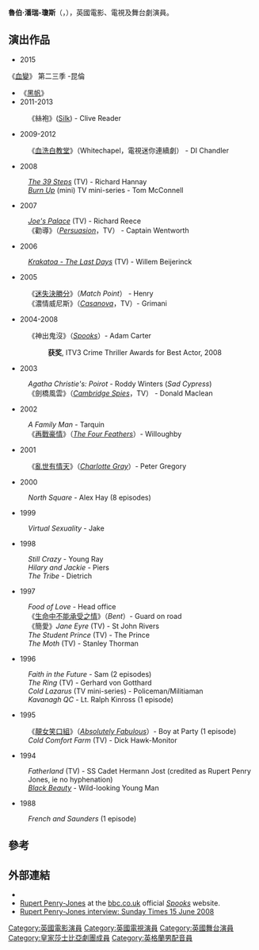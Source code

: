 {{Link style|time=2015-12-11T02:12:10+00:00}}
{{noteTA
|G1=Movie
|G2=TV}}
{{Infobox entertainer
| name                    = 魯伯·潘瑞-瓊斯<br />Rupert Penry-Jones
| type                    = 男演员
| image                   = Rupert Penry-Jones and Sally Hawkins making the 2007 movie Persuasion.jpg
| caption                 = 2007年，潘瑞-瓊斯與[[莎莉·荷堅絲|莎莉·荷堅絲]]（Sally Hawkins）在《[[勸導_(2007年電視電影)|勸導]]》（''Persuasion''）攝影場地
| birthname               = Rupert Penry-Jones
| birthdate               = {{birth date and age|1970|9|22}}
| birthplace              = [[英國|英國]] [[英格蘭|英格蘭]] [[倫敦|倫敦]]
| deathdate               = 
| deathplace              = 
| restingplace            = 
| restingplacecoordinates = 
| othername               = Rupert Penry Jones<br />Roo
| occupation              = [[演員|演員]]
| yearsactive             = 1994年至今
| spouse                  = [[Dervla_Kirwan|Dervla Kirwan]]
| partner                 = 
| children                = 
| parents                 = 
| influences              = 
| influenced              = 
| website                 = 
| academyawards           = 
| afiawards               = 
| arielaward              = 
| baftaawards             = 
| cesarawards             = 
| emmyawards              = 
| filmfareawards          = 
| geminiawards            = 
| goldenglobeawards       = 
| goldenraspberryawards   = 
| goyaawards              = 
| grammyawards            = 
| iftaawards              = 
| laurenceolivierawards   = 
| naacpimageawards        = 
| nationalfilmawards      = 
| sagawards               = 
| tonyawards              = 
| awards                  = 
}}
'''魯伯·潘瑞-瓊斯'''（{{lang-en|Rupert Penry-Jones}}，{{bd|1970年|9月22日|||Penry-Jones}}），英國電影、電視及舞台劇演員。

== 演出作品 ==
*2015
《[[血變|血變]]》 第二三季 -昆倫

*《[[黑帆|黑帆]]》
*2011-2013
:《絲袍》([[Silk|Silk]]) - Clive Reader

*2009-2012
:《[[血洗白教堂|血洗白教堂]]》（Whitechapel，電視迷你連續劇） - DI Chandler

*2008
: ''[[:en:The_Thirty_Nine_Steps_(2008_film)|The 39 Steps]]'' (TV) - Richard Hannay
: ''[[:en:Burn_Up_(miniseries)|Burn Up]]'' (mini) TV mini-series - Tom McConnell

*2007
: ''[[:en:Joe's_Palace|Joe's Palace]]'' (TV) - Richard Reece
:《勸導》（''[[:en:Persuasion_(2007_TV_drama)|Persuasion]]''，TV） - Captain Wentworth
 
*2006
: ''[[:en:Krakatoa_-_The_Last_Days|Krakatoa - The Last Days]]'' (TV) - Willem Beijerinck

*2005
:《[[迷失決勝分|迷失決勝分]]》（''Match Point''） - Henry
:《濃情威尼斯》（''[[:en:Casanova_(2005_TV_serial)|Casanova]]''，TV）- Grimani

*2004-2008
:《神出鬼沒》（''[[:en:Spooks|Spooks]]''）- Adam Carter
::'''获奖''',  ITV3 Crime Thriller Awards for Best Actor, 2008

*2003
: ''Agatha Christie's: Poirot'' - Roddy Winters (''Sad Cypress'')
:《劍橋風雲》（''[[:en:Cambridge_Spies|Cambridge Spies]]''，TV） - Donald Maclean

*2002
: ''A Family Man'' - Tarquin
:《[[再戰豪情|再戰豪情]]》（''[[:en:The_Four_Feathers|The Four Feathers]]''）- Willoughby

*2001
:《[[亂世有情天|亂世有情天]]》（''[[:en:Charlotte_Gray_(film)|Charlotte Gray]]''）- Peter Gregory

*2000
: ''North Square'' - Alex Hay (8 episodes)

*1999
: ''Virtual Sexuality'' - Jake

*1998
: ''Still Crazy''  - Young Ray
: ''Hilary and Jackie''  - Piers
: ''The Tribe''  - Dietrich

*1997
: ''Food of Love''  - Head office
:《[[生命中不能承受之情|生命中不能承受之情]]》（''Bent''）- Guard on road
:《簡愛》''Jane Eyre''  (TV) - St John Rivers
: ''The Student Prince''  (TV) - The Prince
: ''The Moth''  (TV) - Stanley Thorman

*1996
: ''Faith in the Future'' - Sam (2 episodes)
: ''The Ring''  (TV) - Gerhard von Gotthard
: ''Cold Lazarus''  (TV mini-series) - Policeman/Militiaman
: ''Kavanagh QC'' - Lt. Ralph Kinross (1 episode)

*1995
:《[[靚女笑口組|靚女笑口組]]》（''[[:en:Absolutely_Fabulous|Absolutely Fabulous]]''）- Boy at Party (1 episode)
: ''Cold Comfort Farm''  (TV) - Dick Hawk-Monitor

*1994
: ''Fatherland '' (TV) - SS Cadet Hermann Jost (credited as Rupert Penry Jones, ie no hyphenation)
: ''[[:en:Black_Beauty_(1994_film)|Black Beauty]]''  - Wild-looking Young Man

*1988
: ''French and Saunders'' (1 episode)

== 參考 ==
{{reflist}}

== 外部連結 ==
* {{imdb name|0672303}}
* [http://www.bbc.co.uk/drama/spooks/personnel_rpj.shtml Rupert Penry-Jones] {{Wayback|url=http://www.bbc.co.uk/drama/spooks/personnel_rpj.shtml |date=20210126142825 }} at the [[bbc.co.uk|bbc.co.uk]] official ''[[Spooks|Spooks]]'' website.
* [http://entertainment.timesonline.co.uk/tol/arts_and_entertainment/tv_and_radio/article4120405.ece Rupert Penry-Jones interview: Sunday Times 15 June 2008] {{Wayback|url=http://entertainment.timesonline.co.uk/tol/arts_and_entertainment/tv_and_radio/article4120405.ece |date=20110615235938 }}

{{Authority control}}
{{DEFAULTSORT:Penry-Jones, Rupert}}
[[Category:英國電影演員|Category:英國電影演員]]
[[Category:英國電視演員|Category:英國電視演員]]
[[Category:英國舞台演員|Category:英國舞台演員]]
[[Category:皇家莎士比亞劇團成員|Category:皇家莎士比亞劇團成員]]
[[Category:英格蘭男配音員|Category:英格蘭男配音員]]
<!---[[Category:Old_Alleynians|Category:Old Alleynians]]
[[Category:People_from_London|Category:People from London]]
[[Category:English_voice_actors|Category:English voice actors]]
[[Category:Alumni_of_Bristol_Old_Vic_Theatre_School|Category:Alumni of Bristol Old Vic Theatre School]]
[[Category:Royal_National_Theatre_Company_members|Category:Royal National Theatre Company members]]
[[Category:Shakespearean_actors|Category:Shakespearean actors]]--->